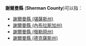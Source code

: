 '''謝爾曼縣''' ('''Sherman County''')可以指：
* [[謝爾曼縣_(堪薩斯州)|謝爾曼縣 (堪薩斯州)]]
* [[謝爾曼縣_(內布拉斯加州)|謝爾曼縣 (內布拉斯加州)]]
* [[謝爾曼縣_(俄勒岡州)|謝爾曼縣 (俄勒岡州)]]
* [[謝爾曼縣_(德克薩斯州)|謝爾曼縣 (德克薩斯州)]]
{{disambig|X謝爾曼縣|Cat=四字县名消歧义}}